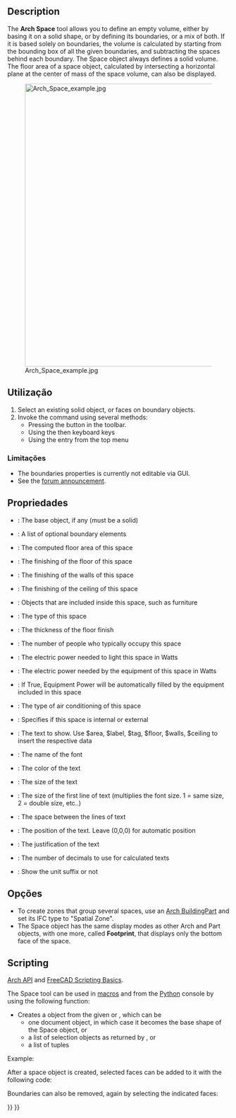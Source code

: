 <languages/>

<div class="mw-translate-fuzzy">
{{Docnav
|[[Arch_Roof/pt-br|Telhado]]
|[[Arch_Stairs/pt-br|Escadas]]
|[[Arch_Workbench/pt-br|Arch]]
|IconL=Arch_Roof.svg
|IconR=Arch_Stairs.svg
|IconC=Workbench_Arch.svg
}}
</div>

{{VeryImportantMessage|THIS COMMAND IS PART OF THE INTEGRATED [[BIM_Workbench|BIM WORKBENCH]] IN V1.0<br>
This page has been updated for that version.}}

{{GuiCommand
|Name=Arch Space
|MenuLocation=3D/BIM → Space
|Workbenches=[[BIM_Workbench|BIM]]
|Shortcut={{KEY|S}} {{KEY|P}}
|Version=0.14
|SeeAlso=
}}

==Description==

The '''Arch Space''' tool allows you to define an empty volume, either by basing it on a solid shape, or by defining its boundaries, or a mix of both. If it is based solely on boundaries, the volume is calculated by starting from the bounding box of all the given boundaries, and subtracting the spaces behind each boundary. The Space object always defines a solid volume. The floor area of a space object, calculated by intersecting a horizontal plane at the center of mass of the space volume, can also be displayed.

[[Image:Arch Space example.jpg|640px]]

{{Caption|Space object created from an existing solid object, then two wall faces are added as boundaries.}}

<span id="Usage"></span>
==Utilização==

# Select an existing solid object, or faces on boundary objects.
# Invoke the command using several methods:
#* Pressing the {{Button|[[Image:Arch_Space.svg|16px]] [[Arch_Space|Space]]}} button in the toolbar. 
#* Using the {{KEY|S}} then {{KEY|P}} keyboard keys
#* Using the {{MenuCommand|3D/BIM → Space}} entry from the top menu

<span id="Limitations"></span>
=== Limitações ===

* The boundaries properties is currently not editable via GUI.
* See the [http://forum.freecadweb.org/viewtopic.php?f=9&t=4275 forum announcement].

<span id="Properties"></span>
==Propriedades==

* {{PropertyData|Base}}: The base object, if any (must be a solid)
* {{PropertyData|Boundaries}}: A list of optional boundary elements
* {{PropertyData|Area}}: The computed floor area of this space
* {{PropertyData|FinishFloor}}: The finishing of the floor of this space
* {{PropertyData|FinishWalls}}: The finishing of the walls of this space
* {{PropertyData|FinishCeiling}}: The finishing of the ceiling of this space
* {{PropertyData|Group}}: Objects that are included inside this space, such as furniture
* {{PropertyData|SpaceType}}: The type of this space
* {{PropertyData|FloorThickness}}: The thickness of the floor finish
* {{PropertyData|NumberOfPeople}}: The number of people who typically occupy this space
* {{PropertyData|LightingPower}}: The electric power needed to light this space in Watts
* {{PropertyData|EquipmentPower}}: The electric power needed by the equipment of this space in Watts
* {{PropertyData|AutoPower}}: If True, Equipment Power will be automatically filled by the equipment included in this space
* {{PropertyData|Conditioning}}: The type of air conditioning of this space
* {{PropertyData|Internal}}: Specifies if this space is internal or external

* {{PropertyView|Text}}: The text to show. Use $area, $label, $tag, $floor, $walls, $ceiling to insert the respective data
* {{PropertyView|FontName}}: The name of the font
* {{PropertyView|TextColor}}: The color of the text
* {{PropertyView|FontSize}}: The size of the text
* {{PropertyView|FirstLine}}: The size of the first line of text (multiplies the font size. 1 = same size, 2 = double size, etc..)
* {{PropertyView|LineSpacing}}: The space between the lines of text
* {{PropertyView|TextPosition}}: The position of the text. Leave (0,0,0) for automatic position
* {{PropertyView|TextAlign}}: The justification of the text
* {{PropertyView|Decimals}}: The number of decimals to use for calculated texts
* {{PropertyView|ShowUnit}}: Show the unit suffix or not

<span id="Options"></span>
==Opções==

* To create zones that group several spaces, use an [[Arch_BuildingPart|Arch BuildingPart]] and set its IFC type to "Spatial Zone".
* The Space object has the same display modes as other Arch and Part objects, with one more, called '''Footprint''', that displays only the bottom face of the space.

==Scripting==

{{Emphasis|See also:}} [[Arch_API|Arch API]] and [[FreeCAD_Scripting_Basics|FreeCAD Scripting Basics]].

The Space tool can be used in [[Macros|macros]] and from the [[Python|Python]] console by using the following function:

{{Code|code=
Space = makeSpace(objects=None, baseobj=None, name="Space")
}}

* Creates a {{incode|Space}} object from the given {{incode|objects}} or {{incode|baseobj}}, which can be
** one document object, in which case it becomes the base shape of the Space object, or
** a list of selection objects as returned by {{incode|FreeCADGui.Selection.getSelectionEx()}}, or
** a list of tuples {{incode|(object, subobjectname)}}

Example:

{{Code|code=
import FreeCAD, Arch

Box = FreeCAD.ActiveDocument.addObject("Part::Box", "Box")
Box.Length = 1000
Box.Width = 1000
Box.Height = 1000

Space = Arch.makeSpace(Box)
Space.ViewObject.LineWidth = 2
FreeCAD.ActiveDocument.recompute()
}}

After a space object is created, selected faces can be added to it with the following code:

{{Code|code=
import FreeCAD, FreeCADGui, Draft, Arch

points = [FreeCAD.Vector(-500, 0, 0), FreeCAD.Vector(1000, 1000, 0)]
Line = Draft.makeWire(points)
Wall = Arch.makeWall(Line, width=150, height=2000)
FreeCAD.ActiveDocument.recompute()

# Select a face of the wall
selection = FreeCADGui.Selection.getSelectionEx()
Arch.addSpaceBoundaries(Space, selection)
}}

Boundaries can also be removed, again by selecting the indicated faces:

{{Code|code=
selection = FreeCADGui.Selection.getSelectionEx()
Arch.removeSpaceBoundaries(Space, selection)
}}


<div class="mw-translate-fuzzy">
{{Docnav
|[[Arch_Roof/pt-br|Telhado]]
|[[Arch_Stairs/pt-br|Escadas]]
|[[Arch_Workbench/pt-br|Arch]]
|IconL=Arch_Roof.svg
|IconR=Arch_Stairs.svg
|IconC=Workbench_Arch.svg
}}
</div>

{{BIM_Tools_navi{{#translation:}}}}
{{Userdocnavi{{#translation:}}}}